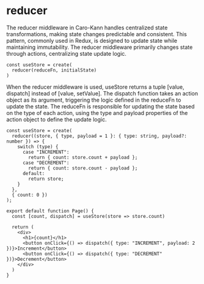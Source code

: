 # reducer


The reducer middleware in Caro-Kann handles centralized state transformations, making state changes predictable and consistent. This pattern, commonly used in Redux, is designed to update state while maintaining immutability. The reducer middleware primarily changes state through actions, centralizing state update logic.

```tsx
const useStore = create(
  reducer(reduceFn, initialState)
)
```

When the reducer middleware is used, useStore returns a tuple [value, dispatch] instead of [value, setValue]. The dispatch function takes an action object as its argument, triggering the logic defined in the reduceFn to update the state. The reduceFn is responsible for updating the state based on the type of each action, using the type and payload properties of the action object to define the update logic.

```tsx
const useStore = create(
  reducer((store, { type, payload = 1 }: { type: string, payload?: number }) => {
    switch (type) {
      case "INCREMENT":
        return { count: store.count + payload };
      case "DECREMENT":
        return { count: store.count - payload };
      default:
        return store;
    }
  },
  { count: 0 })
);
 
export default function Page() {
  const [count, dispatch] = useStore(store => store.count)
 
  return (
    <div>
      <h1>{count}</h1>
      <button onClick={() => dispatch({ type: "INCREMENT", payload: 2 })}>Increment</button>
      <button onClick={() => dispatch({ type: "DECREMENT" })}>Decrement</button>
    </div>
  )
}
```
